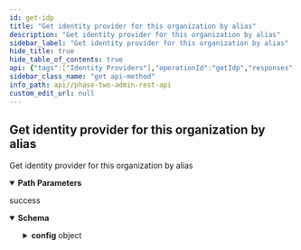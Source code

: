```yaml
---
id: get-idp
title: "Get identity provider for this organization by alias"
description: "Get identity provider for this organization by alias"
sidebar_label: "Get identity provider for this organization by alias"
hide_title: true
hide_table_of_contents: true
api: {"tags":["Identity Providers"],"operationId":"getIdp","responses":{"200":{"description":"success","content":{"application/json":{"schema":{"type":"object","properties":{"addReadTokenRoleOnCreate":{"type":"boolean"},"alias":{"type":"string"},"config":{"type":"object","additionalProperties":true},"displayName":{"type":"string"},"enabled":{"type":"boolean"},"firstBrokerLoginFlowAlias":{"type":"string"},"internalId":{"type":"string"},"linkOnly":{"type":"boolean"},"postBrokerLoginFlowAlias":{"type":"string"},"providerId":{"type":"string"},"storeToken":{"type":"boolean"},"trustEmail":{"type":"boolean"}},"title":"IdentityProviderRepresentation"}}}}},"description":"Get identity provider for this organization by alias","parameters":[{"in":"path","name":"realm","description":"realm name (not id!)","required":true,"schema":{"type":"string"},"style":"simple"},{"in":"path","name":"orgId","description":"organization id","required":true,"schema":{"type":"string"},"style":"simple"},{"in":"path","name":"alias","description":"Identity Provider alias","required":true,"schema":{"type":"string"},"style":"simple"}],"method":"get","path":"/{realm}/orgs/{orgId}/idps/{alias}","servers":[{"url":"{protocol}://{host}{port}{relativePath}/realms","variables":{"host":{"enum":["app.phasetwo.io","localhost"],"default":"app.phasetwo.io","description":"API host"},"port":{"enum":["","8081"],"default":"","description":"API port"},"relativePath":{"enum":["","/auth"],"default":"","description":"Relative path"},"protocol":{"enum":["http","https"],"default":"https"}}}],"security":[{"access_token":[]}],"securitySchemes":{"access_token":{"type":"http","scheme":"bearer","bearerFormat":""}},"info":{"title":"Phase Two Admin REST API","description":"This is a REST API reference for the Phase Two Keycloak custom resources. These are extensions to the standard [Keycloak Admin REST API](https://www.keycloak.org/docs-api/17.0/rest-api/index.html).\n\n### Base URI format\nPaths specified in the documentation are relative to the the base URI.\n- Format: `https://<host>:<port>/auth/realms`\n- Example: `https://app.phasetwo.io/auth/realms`\n\n### Authentication\nAuthentication is achieved by using the `Authentication: Bearer <token>` header in all requests. This is either the access token received from a normal authentication, or by a request directly to the OpenID Connect token endpoint.\n\nIt is recommended that you use a Keycloak Admin Client, such as [this one for Javascript](https://github.com/keycloak/keycloak-nodejs-admin-client), as they take care of authentication, getting an access token, and refreshing it when it expires.\n\n#### Client credentials grant example\n```\nPOST /auth/realms/test-realm/protocol/openid-connect/token\nHost: app.phasetwo.io\nAccept: application/json\nContent-type: application/x-www-form-urlencoded\n\ngrant_type=client_credentials&client_id=admin-cli&client_secret=fd649804-3a74-4d69-acaa-8f065c6b7da1\n```\n\n#### Password grant example\n```\nPOST /auth/realms/test-realm/protocol/openid-connect/token\nHost: app.phasetwo.io\nAccept: application/json\nContent-type: application/x-www-form-urlencoded\n\ngrant_type=password&username=uname@foo.com&password=pwd123AZY&client_id=admin-cli\n```\n\n### SDKs\nModern API libraries are available for several common languages. These are available as open source at the links below, or you can choose to generate your own using our [OpenAPI spec file](https://raw.githubusercontent.com/p2-inc/phasetwo-docs/main/openapi.yaml).\n\n| Language | Library |\n| --- | --- |\n| Java (and other JVM langs) | https://github.com/p2-inc/phasetwo-java |\n| JavaScript/TypeScript | https://github.com/p2-inc/phasetwo-js |\n| Python | https://github.com/p2-inc/phasetwo-python |\n","version":"v1"},"postman":{"name":"Get identity provider for this organization by alias","description":{"type":"text/plain"},"url":{"path":[":realm","orgs",":orgId","idps",":alias"],"host":["{{baseUrl}}"],"query":[],"variable":[{"disabled":false,"description":{"content":"(Required) realm name (not id!)","type":"text/plain"},"type":"any","value":"","key":"realm"},{"disabled":false,"description":{"content":"(Required) organization id","type":"text/plain"},"type":"any","value":"","key":"orgId"},{"disabled":false,"description":{"content":"(Required) Identity Provider alias","type":"text/plain"},"type":"any","value":"","key":"alias"}]},"header":[{"key":"Accept","value":"application/json"}],"method":"GET"}}
sidebar_class_name: "get api-method"
info_path: api//phase-two-admin-rest-api
custom_edit_url: null
---
```



## Get identity provider for this organization by alias



Get identity provider for this organization by alias

<details style={{"marginBottom":"1rem"}} data-collapsed={false} open={true}><summary style={{}}><strong>Path Parameters</strong></summary><div><ul><ParamsItem className={"paramsItem"} param={{"in":"path","name":"realm","description":"realm name (not id!)","required":true,"schema":{"type":"string"},"style":"simple"}}></ParamsItem><ParamsItem className={"paramsItem"} param={{"in":"path","name":"orgId","description":"organization id","required":true,"schema":{"type":"string"},"style":"simple"}}></ParamsItem><ParamsItem className={"paramsItem"} param={{"in":"path","name":"alias","description":"Identity Provider alias","required":true,"schema":{"type":"string"},"style":"simple"}}></ParamsItem></ul></div></details><div><ApiTabs><TabItem label={"200"} value={"200"}><div>

success

</div><div><MimeTabs schemaType={"response"}><TabItem label={"application/json"} value={"application/json"}><SchemaTabs><TabItem label={"Schema"} value={"Schema"}><details style={{}} data-collapsed={false} open={true}><summary style={{"textAlign":"left"}}><strong>Schema</strong></summary><div style={{"textAlign":"left","marginLeft":"1rem"}}></div><ul style={{"marginLeft":"1rem"}}><SchemaItem collapsible={false} name={"addReadTokenRoleOnCreate"} required={false} schemaName={"boolean"} qualifierMessage={undefined} schema={{"type":"boolean"}}></SchemaItem><SchemaItem collapsible={false} name={"alias"} required={false} schemaName={"string"} qualifierMessage={undefined} schema={{"type":"string"}}></SchemaItem><SchemaItem collapsible={true} className={"schemaItem"}><details style={{}}><summary style={{}}><strong>config</strong><span style={{"opacity":"0.6"}}> object</span></summary><div style={{"marginLeft":"1rem"}}></div></details></SchemaItem><SchemaItem collapsible={false} name={"displayName"} required={false} schemaName={"string"} qualifierMessage={undefined} schema={{"type":"string"}}></SchemaItem><SchemaItem collapsible={false} name={"enabled"} required={false} schemaName={"boolean"} qualifierMessage={undefined} schema={{"type":"boolean"}}></SchemaItem><SchemaItem collapsible={false} name={"firstBrokerLoginFlowAlias"} required={false} schemaName={"string"} qualifierMessage={undefined} schema={{"type":"string"}}></SchemaItem><SchemaItem collapsible={false} name={"internalId"} required={false} schemaName={"string"} qualifierMessage={undefined} schema={{"type":"string"}}></SchemaItem><SchemaItem collapsible={false} name={"linkOnly"} required={false} schemaName={"boolean"} qualifierMessage={undefined} schema={{"type":"boolean"}}></SchemaItem><SchemaItem collapsible={false} name={"postBrokerLoginFlowAlias"} required={false} schemaName={"string"} qualifierMessage={undefined} schema={{"type":"string"}}></SchemaItem><SchemaItem collapsible={false} name={"providerId"} required={false} schemaName={"string"} qualifierMessage={undefined} schema={{"type":"string"}}></SchemaItem><SchemaItem collapsible={false} name={"storeToken"} required={false} schemaName={"boolean"} qualifierMessage={undefined} schema={{"type":"boolean"}}></SchemaItem><SchemaItem collapsible={false} name={"trustEmail"} required={false} schemaName={"boolean"} qualifierMessage={undefined} schema={{"type":"boolean"}}></SchemaItem></ul></details></TabItem><TabItem label={"Example (from schema)"} value={"Example (from schema)"}><ResponseSamples responseExample={"{\n  \"addReadTokenRoleOnCreate\": true,\n  \"alias\": \"string\",\n  \"config\": {},\n  \"displayName\": \"string\",\n  \"enabled\": true,\n  \"firstBrokerLoginFlowAlias\": \"string\",\n  \"internalId\": \"string\",\n  \"linkOnly\": true,\n  \"postBrokerLoginFlowAlias\": \"string\",\n  \"providerId\": \"string\",\n  \"storeToken\": true,\n  \"trustEmail\": true\n}"} language={"json"}></ResponseSamples></TabItem></SchemaTabs></TabItem></MimeTabs></div></TabItem></ApiTabs></div>
      